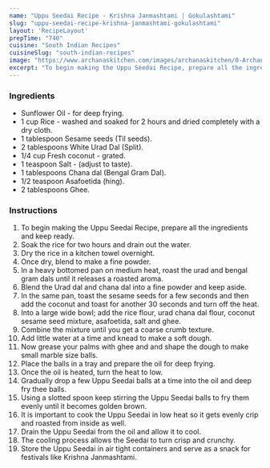 ---
name: "Uppu Seedai Recipe - Krishna Janmashtami | Gokulashtami"
slug: "uppu-seedai-recipe-krishna-janmashtami-gokulashtami"
layout: 'RecipeLayout'
prepTime: "740"
cuisine: "South Indian Recipes"
cuisineSlug: "south-indian-recipes"
image: "https://www.archanaskitchen.com/images/archanaskitchen/0-Archanas-Kitchen-Recipes/2020/Uppu_Seedai_Recipe_5_1600.jpg"
excerpt: "To begin making the Uppu Seedai Recipe, prepare all the ingredients and keep ready"
---

### Ingredients

- Sunflower Oil - for deep frying.
- 1 cup Rice - washed and soaked for 2 hours and dried completely with a dry cloth.
- 1 tablespoon Sesame seeds (Til seeds).
- 2 tablespoons White Urad Dal (Split).
- 1/4 cup Fresh coconut - grated.
- 1 teaspoon Salt - (adjust to taste).
- 1 tablespoons Chana dal (Bengal Gram Dal).
- 1/2 teaspoon Asafoetida (hing).
- 2 tablespoons Ghee.

### Instructions

1. To begin making the Uppu Seedai Recipe, prepare all the ingredients and keep ready.
1. Soak the rice for two hours and drain out the water.
1. Dry the rice in a kitchen towel overnight.
1. Once dry, blend to make a fine powder.
1. In a heavy bottomed pan on medium heat, roast the urad and bengal gram dals until it releases a roasted aroma.
1. Blend the Urad dal and chana dal into a fine powder and keep aside.
1. In the same pan, toast the sesame seeds for a few seconds and then add the coconut and toast for another 30 seconds and turn off the heat.
1. Into a large wide bowl; add the rice flour, urad chana dal flour, coconut sesame seed mixture, asafoetida, salt and ghee.
1. Combine the mixture until you get a coarse crumb texture.
1. Add little water at a time and knead to make a soft dough.
1. Now grease your palms with ghee and and shape the dough to make small marble size balls.
1. Place the balls in a tray and prepare the oil for deep frying.
1. Once the oil is heated, turn the heat to low.
1. Gradually drop a few Uppu Seedai balls at a time into the oil and deep fry thee balls.
1. Using a slotted spoon keep stirring the Uppu Seedai balls to fry them evenly until it becomes golden brown.
1. It is important to cook the Uppu Seedai in low heat so it gets evenly crip and roasted from inside as well.
1. Drain the Uppu Seedai from the oil and allow it to cool.
1. The cooling process allows the Seedai to turn crisp and crunchy.
1. Store the Uppu Seedai  in air tight containers and serve as a snack for festivals like Krishna Janmashtami.
